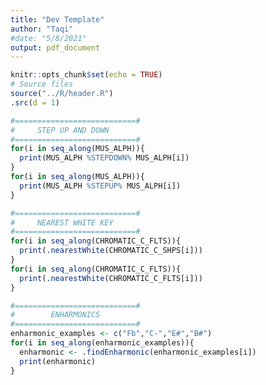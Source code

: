 ```yaml
---
title: "Dev Template"
author: "Taqi"
#date: "5/8/2021"
output: pdf_document
---
```


```r
knitr::opts_chunk$set(echo = TRUE)
# Source files
source("../R/header.R")
.src(d = 1)
```

```r
#===========================#
#     STEP UP AND DOWN
#===========================#
for(i in seq_along(MUS_ALPH)){
  print(MUS_ALPH %STEPDOWN% MUS_ALPH[i])
}
for(i in seq_along(MUS_ALPH)){
  print(MUS_ALPH %STEPUP% MUS_ALPH[i])
}
```

```r
#===========================#
#     NEAREST WHITE KEY
#===========================#
for(i in seq_along(CHROMATIC_C_FLTS)){
  print(.nearestWhite(CHROMATIC_C_SHPS[i]))
}
for(i in seq_along(CHROMATIC_C_FLTS)){
  print(.nearestWhite(CHROMATIC_C_FLTS[i]))
}
```

```r
#===========================#
#        ENHARMONICS
#===========================#
enharmonic_examples <- c("Fb","C-","E#","B#")
for(i in seq_along(enharmonic_examples)){
  enharmonic <- .findEnharmonic(enharmonic_examples[i])
  print(enharmonic)
}
```
